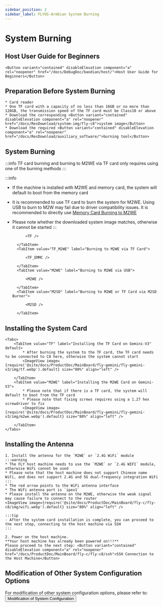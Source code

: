 ```yaml
---
sidebar_position: 2
sidebar_label: FLYOS-Armbian System Burning
---
```




# System Burning

## Host User Guide for Beginners

    <Button variant="contained" disableElevation component="a" rel="noopener" href="/docs/DebugDoc/baodian/host/">Host User Guide for Beginners</Button>

## Preparation Before System Burning

    * Card reader
    * One TF card with a capacity of no less than 16GB or no more than 128GB, the transmission speed of the TF card must be Class10 or above
    * Download the corresponding <Button variant="contained" disableElevation component="a" rel="noopener" href="/docs/ResDownload/system-img/fly-c8">system image</Button>
    * Download the required <Button variant="contained" disableElevation component="a" rel="noopener" href="/docs/ResDownload/auxiliary_software/">burning tool</Button>

## System Burning

:::info
TF card burning and burning to M2WE via TF card only requires using one of the burning methods
:::

:::info
* If the machine is installed with M2WE and memory card, the system will default to boot from the memory card
* It is recommended to use TF card to burn the system for M2WE. Using USB to burn to M2W may fail due to driver compatibility issues. It is recommended to directly use [Memory Card Burning to M2WE](https://mellow-next.klipper.cn/docs/ProductDoc/SBC/fly-pi-v2/fly-os)
* Please note whether the downloaded system image matches, otherwise it cannot be started
:::

    <Tabs>
        <TabItem value="TF" label="Burning to TF Card" default>
            
            <TF />
            
        </TabItem>
        <TabItem value="TF_M2WE" label="Burning to M2WE via TF Card">
            
            <TF_EMMC />

        </TabItem>
        <TabItem value="M2WE" label="Burning to M2WE via USB">
            
            <M2WE />

        </TabItem>
        <TabItem value="M2SD" label="Burning to M2WE or TF Card via M2SD Burner">
            
            <M2SD />

        </TabItem>
    </Tabs>

## Installing the System Card

    <Tabs>
        <TabItem value="TF" label="Installing the TF Card on Gemini-V3" default>
            * After burning the system to the TF card, the TF card needs to be connected to C8 here, otherwise the system cannot start
            <ImageView image={require('@site/docs/ProductDoc/MainBoard/fly-gemini/fly-gemini-v3/img/tf.webp').default} size="80%" align="left" />  

        </TabItem>
        <TabItem value="M2WE" label="Installing the M2WE Card on Gemini-V3">
            * Please note that if there is a TF card, the system will default to boot from the TF card
            * Please note that fixing screws requires using a 1.27 hex screwdriver to fix
            <ImageView image={require('@site/docs/ProductDoc/MainBoard/fly-gemini/fly-gemini-v3/img/m2we.webp').default} size="80%" align="left" />  

        </TabItem>
    </Tabs>

## Installing the Antenna

    1. Install the antenna for the `M2WE` or `2.4G WiFi` module
    :::warning
    * The FLY host machine needs to use the `M2WE` or `2.4G WIFI` module, otherwise WiFi cannot be used
    * Please note that the host machine does not support Chinese name WiFi, and does not support 2.4G and 5G dual-frequency integration WiFi
    :::
    * The red arrow points to the WiFi antenna interface
    * The WiFi antenna port is `ipex1`
    * Please install the antenna on the M2WE, otherwise the weak signal may cause failure to connect to the router
    <ImageView image={require('@site/docs/ProductDoc/MainBoard/fly-c/fly-c8/img/wifi.webp').default} size="80%" align="left" /> 

    :::tip
    - After the system card installation is complete, you can proceed to the next step, connecting to the host machine via SSH
    :::

    2. Power on the host machine.  
    **Your host machine has already been powered on!!!**  
    Please proceed to the next step: <Button variant="contained" disableElevation component="a" rel="noopener" href="/docs/ProductDoc/MainBoard/fly-c/fly-c8/ssh">SSH Connection to the Host Machine</Button>

## Modification of Other System Configuration Options

For modification of other system configuration options, please refer to: <Button variant="contained" disableElevation component="a" rel="noopener" href="/docs/ProductDoc/MainBoard/fly-c/fly-c8/flyos/os_config">Modification of System Configuration</Button>
